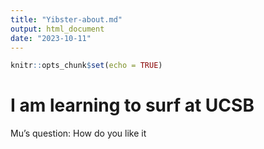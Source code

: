 ```yaml
---
title: "Yibster-about.md"
output: html_document
date: "2023-10-11"
---
```


```r
knitr::opts_chunk$set(echo = TRUE)
```


# I am learning to surf at UCSB

Mu's question: How do you like it